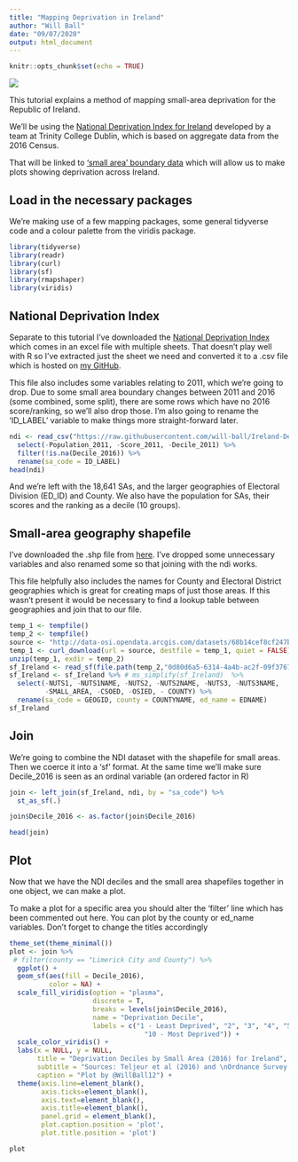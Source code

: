 ---
title: "Mapping Deprivation in Ireland"
author: "Will Ball"
date: "09/07/2020"
output: html_document
---

```{r setup, include=FALSE}
knitr::opts_chunk$set(echo = TRUE)
```

![](https://github.com/will-ball/Ireland-Deprivation-Mapping/blob/master/Plots/Irelandsmall.jpg?raw=true)

This tutorial explains a method of mapping small-area deprivation for the Republic of Ireland.

We'll be using the [National Deprivation Index for Ireland](https://www.tcd.ie/medicine/public_health_primary_care/research/deprivation/) developed by a team at Trinity College Dublin, which is based on aggregate data from the 2016 Census.

That will be linked to ['small area' boundary data](https://www.cso.ie/en/census/census2016reports/census2016smallareapopulationstatistics/) which will allow us to make plots showing deprivation across Ireland.



## Load in the necessary packages

We're making use of a few mapping packages, some general tidyverse code and a colour palette from the viridis package.

```{r packages, <code>, warning=FALSE, message=FALSE}
library(tidyverse)
library(readr)
library(curl)
library(sf)
library(rmapshaper)
library(viridis)
```



## National Deprivation Index

Separate to this tutorial I've downloaded the [National Deprivation Index](https://www.tcd.ie/medicine/public_health_primary_care/assets/excel/Trinity-Deprivation-Index.xlsx) which comes in an excel file with multiple sheets. That doesn't play well with R so I've extracted just the sheet we need and converted it to a .csv file which is hosted on [my GitHub](https://raw.githubusercontent.com/will-ball/Ireland-Deprivation-Mapping/master/Data/2016dep.csv).

This file also includes some variables relating to 2011, which we're going to drop. Due to some small area boundary changes between 2011 and 2016 (some combined, some split), there are some rows which have no 2016 score/ranking, so we'll also drop those. I'm also going to rename the 'ID_LABEL' variable to make things more straight-forward later. 

```{r NDI, message=FALSE, warning=FALSE}
ndi <- read_csv("https://raw.githubusercontent.com/will-ball/Ireland-Deprivation-Mapping/master/Data/2016dep.csv") %>%
  select(-Population_2011, -Score_2011, -Decile_2011) %>%
  filter(!is.na(Decile_2016)) %>%
  rename(sa_code = ID_LABEL)
head(ndi)
```

And we're left with the 18,641 SAs, and the larger geographies of Electoral Division (ED_ID) and County. We also have the population for SAs, their scores and the ranking as a decile (10 groups). 



## Small-area geography shapefile

I've downloaded the .shp file from [here](https://data.gov.ie/dataset/small-areas-generalised-20m-osi-national-statistical-boundaries-2015). I've dropped some unnecessary variables and also renamed some so that joining with the ndi works.

This file helpfully also includes the names for County and Electoral District geographies which is great for creating maps of just those areas. If this wasn't present it would be necessary to find a lookup table between geographies and join that to our file.

```{r shapefile, message=FALSE, warning=FALSE}
temp_1 <- tempfile()
temp_2 <- tempfile()
source <- "http://data-osi.opendata.arcgis.com/datasets/68b14cef8cf247b191ee2737e7e6993d_1.zip"
temp_1 <- curl_download(url = source, destfile = temp_1, quiet = FALSE)
unzip(temp_1, exdir = temp_2)
sf_Ireland <- read_sf(file.path(temp_2,"0d80d6a5-6314-4a4b-ac2f-09f3767f054b2020329-1-1rx3r8i.iy91.shp"))
sf_Ireland <- sf_Ireland %>% # ms_simplify(sf_Ireland)  %>% 
  select(-NUTS1, -NUTS1NAME, -NUTS2, -NUTS2NAME, -NUTS3, -NUTS3NAME,
         -SMALL_AREA, -CSOED, -OSIED, - COUNTY) %>% 
  rename(sa_code = GEOGID, county = COUNTYNAME, ed_name = EDNAME)
sf_Ireland
```



## Join

We're going to combine the NDI dataset with the shapefile for small areas. Then we coerce it into a 'sf' format. At the same time we'll make sure Decile_2016 is seen as an ordinal variable (an ordered factor in R) 

```{r join, message=FALSE, warning=FALSE}
join <- left_join(sf_Ireland, ndi, by = "sa_code") %>%
  st_as_sf(.)

join$Decile_2016 <- as.factor(join$Decile_2016)

head(join)
```



## Plot

Now that we have the NDI deciles and the small area shapefiles together in one object, we can make a plot.

To make a plot for a specific area you should alter the 'filter' line which has been commented out here. You can plot by the county or ed_name variables. Don't forget to change the titles accordingly

```{r Plot, warning=FALSE, message=FALSE, echo= TRUE}

theme_set(theme_minimal())
plot <- join %>% 
 # filter(county == "Limerick City and County") %>% 
  ggplot() +                                      
  geom_sf(aes(fill = Decile_2016),
          color = NA) +
  scale_fill_viridis(option = "plasma",
                     discrete = T,
                     breaks = levels(join$Decile_2016),
                     name = "Deprivation Decile",
                     labels = c("1 - Least Deprived", "2", "3", "4", "5", "6", "7", "8", "9",
                                  "10 - Most Deprived")) +
  scale_color_viridis() +
  labs(x = NULL, y = NULL,                                                          
       title = "Deprivation Deciles by Small Area (2016) for Ireland",
       subtitle = "Sources: Teljeur et al (2016) and \nOrdnance Survey Ireland under Creative Commons Attribution 4.0", 
       caption = "Plot by @WillBall12") +  
  theme(axis.line=element_blank(), 
        axis.ticks=element_blank(), 
        axis.text=element_blank(),
        axis.title=element_blank(),
        panel.grid = element_blank(),
        plot.caption.position = 'plot',
        plot.title.position = 'plot')

plot
```